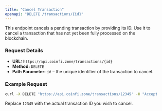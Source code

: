```yaml
---
title: "Cancel Transaction"
openapi: "DELETE /transactions/{id}"
---
```


This endpoint cancels a pending transaction by providing its ID. Use it to cancel a transaction that has not yet been fully processed on the blockchain.

### Request Details

- **URL:** `https://api.coinfi.zone/transactions/{id}`
- **Method:** `DELETE`
- **Path Parameter:** `id` – the unique identifier of the transaction to cancel.

### Example Request

```sh
curl -X DELETE "https://api.coinfi.zone/transactions/12345" -H "Accept: application/json"
```

Replace `12345` with the actual transaction ID you wish to cancel.
